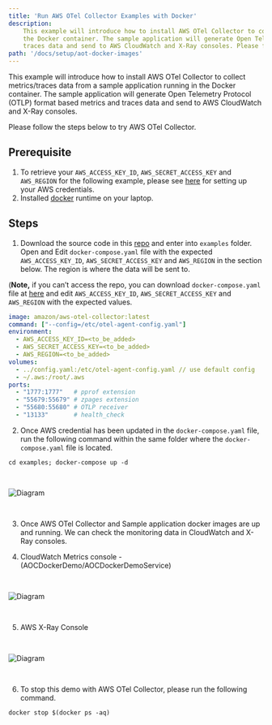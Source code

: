 ```yaml
---
title: 'Run AWS OTel Collector Examples with Docker'
description:
    This example will introduce how to install AWS OTel Collector to collect metrics/traces data from a sample application running in
    the Docker container. The sample application will generate Open Telemetry Protocol (OTLP) format based metrics and
    traces data and send to AWS CloudWatch and X-Ray consoles. Please follow the steps below to try AWS OTel Collector.
path: '/docs/setup/aot-docker-images'
---
```



This example will introduce how to install AWS OTel Collector to collect metrics/traces data from a sample application running in the
Docker container. The sample application will generate Open Telemetry Protocol (OTLP) format based metrics and traces data
and send to AWS CloudWatch and X-Ray consoles.

Please follow the steps below to try AWS OTel Collector.

<SectionSeparator />

## Prerequisite
1. To retrieve your `AWS_ACCESS_KEY_ID`, `AWS_SECRET_ACCESS_KEY` and `AWS_REGION` for the following example, please see
[here](https://docs.aws.amazon.com/cli/latest/userguide/cli-configure-files.html) for setting up your AWS credentials.
2. Installed [docker](https://docs.docker.com/get-docker/) runtime on your laptop.

<SectionSeparator />

## Steps
1. Download the source code in this [repo](https://github.com/aws-observability/aws-otel-collector) and enter into `examples` folder.
Open and Edit `docker-compose.yaml` file with the expected `AWS_ACCESS_KEY_ID`, `AWS_SECRET_ACCESS_KEY` and `AWS_REGION` in the section below.
The region is where the data will be sent to.

(**Note,** if you can’t access the repo, you can download `docker-compose.yaml` file at
[here](https://github.com/aws-otel/aws-otel.github.io/blob/main/src/docs/docker-compose.mdx) and edit
`AWS_ACCESS_KEY_ID`, `AWS_SECRET_ACCESS_KEY` and `AWS_REGION` with the expected values.

```yaml
image: amazon/aws-otel-collector:latest
command: ["--config=/etc/otel-agent-config.yaml"]
environment:
  - AWS_ACCESS_KEY_ID=<to_be_added>
  - AWS_SECRET_ACCESS_KEY=<to_be_added>
  - AWS_REGION=<to_be_added>
volumes:
  - ../config.yaml:/etc/otel-agent-config.yaml // use default config
  - ~/.aws:/root/.aws
ports:
  - "1777:1777"   # pprof extension
  - "55679:55679" # zpages extension
  - "55680:55680" # OTLP receiver
  - "13133"       # health_check
```

2. Once AWS credential has been updated in the `docker-compose.yaml` file, run the following command within the same folder where the `docker-compose.yaml` file is located.
```
cd examples; docker-compose up -d
```
<img src={img5} alt="Diagram" style="margin: 30px 0;" />

3. Once AWS OTel Collector and Sample application docker images are up and running. We can check the monitoring data in CloudWatch and X-Ray consoles.

4. CloudWatch Metrics console - (AOCDockerDemo/AOCDockerDemoService)
<img src={img6} alt="Diagram" style="margin: 30px 0;" />

5. AWS X-Ray Console
<img src={img7} alt="Diagram" style="margin: 30px 0;" />

6. To stop this demo with AWS OTel Collector, please run the following command.
```
docker stop $(docker ps -aq)
```